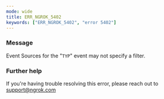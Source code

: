 ```yaml
---
mode: wide
title: ERR_NGROK_5402
keywords: ["ERR_NGROK_5402", "error 5402"]
---
```


### Message

Event Sources for the "`TYP`" event may not specify a filter.

### Further help

If you're having trouble resolving this error, please reach out to [support@ngrok.com](mailto:support@ngrok.com?subject=Help%20with%20ERR_NGROK_5402)

